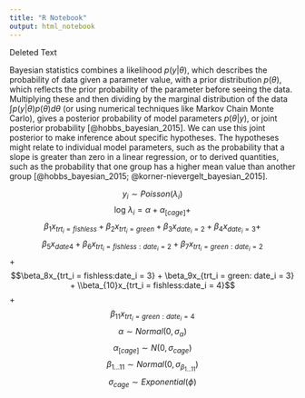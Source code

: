 ```yaml
---
title: "R Notebook"
output: html_notebook
---
```


Deleted Text

Bayesian statistics combines a likelihood $p(y|\theta)$, which describes the probability of data given a parameter value, with a prior distribution $p(\theta)$, which reflects the prior probability of the parameter before seeing the data. Multiplying these and then dividing by the marginal distribution of the data $\int p(y|\theta)p(\theta)d\theta$ (or using numerical techniques like Markov Chain Monte Carlo), gives a posterior probability of model parameters $p(\theta|y)$, or joint posterior probability [@hobbs_bayesian_2015]. We can use this joint posterior to make inference about specific hypotheses. The hypotheses might relate to individual model parameters, such as the probability that a slope is greater than zero in a linear regression, or to derived quantities, such as the probability that one group has a higher mean value than another group [@hobbs_bayesian_2015; @korner-nievergelt_bayesian_2015].


$$ y_i \sim Poisson(\lambda_i) $$ $$ \text{log } \lambda_i = \alpha + \alpha_{[cage]} +$$ $$\beta_1x_{trt_i = fishless} + \beta_2x_{trt_i = green} + \beta_3x_{date_i = 2} + \beta_4x_{date_i = 3} +$$ $$\beta_5x_{date4}+ \beta_6x_{trt_i = fishless:date_i = 2} + \beta_7x_{trt_i = green:date_i = 2}$$ + $$\beta_8x_{trt_i = fishless:date_i = 3} + \beta_9x_{trt_i = green: date_i = 3} + \\beta_{10}x_{trt_i = fishless:date_i = 4}$$ + $$\beta_{11}x_{trt_i = green:date_i = 4} $$ $$ \alpha \sim Normal(0, \sigma_{\alpha}) $$ $$ \alpha_{[cage]} \sim N(0, \sigma_{cage}) $$ $$ \beta_{1...11} \sim Normal(0, \sigma_{\beta_{1...11}}) $$ $$ \sigma_{cage} \sim Exponential(\phi) $$